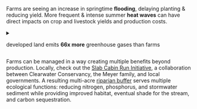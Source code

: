 
Farms are seeing an increase in springtime **flooding**, delaying planting & reducing yield.
More frequent & intense summer **heat waves** can have direct impacts on crop and livestock yields and production costs.

<details>
<summary>
<p>
<House /> developed land emits <strong>66x&nbsp;more</strong> greenhouse gases
than <Flower1 /> farms <Plus />
</p>
</summary>
<article>

Agriculture is a significant component of Centre County’s economy,
with [$91.5 million in annual farm sales](https://centrecountypa.gov/209/Agriculture).
Best management practices need to ensure our farms are prepared and able to adapt to a changing climate.

- Climate change may have several large direct impacts on [livestock yields and production costs in Pennsylvania](http://files.dep.state.pa.us/Energy/Office%20of%20Energy%20and%20Technology/OETDPortalFiles/ClimateChange/2020ClimateChangeImpactsAssessmentUpdate.pdf). Some of these impacts include changes in on-farm feed grain yields and quality; prices of purchased feeds; heat stress on livestock and changes in heating, cooling, and ventilation costs.
- Farmers should [prepare for new or more aggressive weeds as well as pest and disease outbreaks](https://iee.psu.edu/climate-impacts/ag) due to the warmer and wetter conditions.

[Regenerative agriculture](https://en.wikipedia.org/wiki/Regenerative_agriculture) is a solution to increase resilience to climate change by strengthening the health and vitality of farm soil. Healthy soils play a significant role in reversing climate change by naturally absorbing carbon dioxide (CO<sub>2</sub>).

</article>
</details>

<aside>

<Flower2 />

Farms can be managed in a way creating multiple benefits beyond production. Locally, check out the [Slab Cabin Run Initiative](https://www.centredaily.com/news/local/article229681529.html), a collaboration between Clearwater Conservancy, the Meyer family, and local governments.
A resulting multi-acre [riparian buffer](https://en.wikipedia.org/wiki/Riparian_buffer) serves multiple ecological functions:
reducing nitrogen, phosphorus, and stormwater sediment while providing improved habitat, eventual shade for the stream, and carbon sequestration.

</aside>
